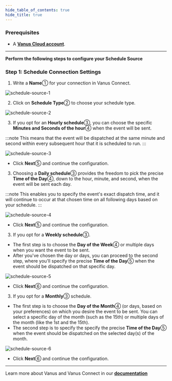```yaml
---
hide_table_of_contents: true
hide_title: true
---
```



### Prerequisites

- A [**Vanus Cloud account**](https://cloud.vanus.ai).

---

**Perform the following steps to configure your Schedule Source**

### Step 1: Schedule Connection Settings

1. Write a **Name**① for your connection in Vanus Connect.

![schedule-source-1](images/schedule-source-1.webp)

2. Click on **Schedule Type**② to choose your schedule type.

![schedule-source-2](images/schedule-source-2.webp)

<Tabs>

<TabItem label="Hourly" value="hourly">

3. If you opt for an **Hourly schedule**③, you can choose the specific **Minutes and Seconds of the hour**④ when the event will be sent.

:::note
This means that the event will be dispatched at the same minute and second within every subsequent hour that it is scheduled to run.
:::

![schedule-source-3](images/schedule-source-3.webp)

- Click **Next**⑤ and continue the configuration.

</TabItem>
<TabItem label="Daily" value="daily">

3. Choosing a **Daily schedule**③ provides the freedom to pick the precise **Time of the Day**④, down to the hour, minute, and second, when the event will be sent each day.

:::note
This enables you to specify the event's exact dispatch time, and it will continue to occur at that chosen time on all following days based on your schedule.
:::

![schedule-source-4](images/schedule-source-4.webp)

- Click **Next**⑤ and continue the configuration.

</TabItem>
<TabItem label="Weekly" value="weekly">

3. If you opt for a **Weekly schedule**③.

- The first step is to choose the **Day of the Week**④ or multiple days when you want the event to be sent.
- After you've chosen the day or days, you can proceed to the second step, where you'll specify the precise **Time of the Day**⑤ when the event should be dispatched on that specific day.

![schedule-source-5](images/schedule-source-5.webp)

- Click **Next**⑥ and continue the configuration.

</TabItem>
<TabItem label="Monthly" value="monthly">

3. If you opt for a **Monthly**③ schedule.

- The first step is to choose the **Day of the Month**④ (or days, based on your preferences) on which you desire the event to be sent. You can select a specific day of the month (such as the 15th) or multiple days of the month (like the 1st and the 15th).
- The second step is to specify the specify the precise **Time of the Day**⑤ when the event should be dispatched on the selected day(s) of the month.

![schedule-source-6](images/schedule-source-6.webp)

- Click **Next**⑥ and continue the configuration.

</TabItem>

</Tabs>

---

Learn more about Vanus and Vanus Connect in our [**documentation**](https://docs.vanus.ai/getting-started/what-is-vanus)
